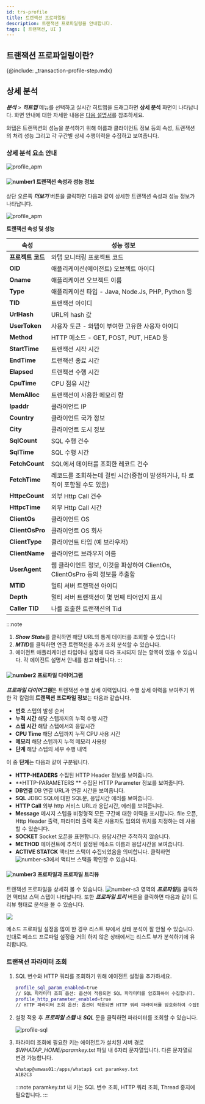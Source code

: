 ```yaml
---
id: trs-profile
title: 트랜잭션 프로파일링
description: 트랜잭션 프로파일링을 안내합니다. 
tags: [ 트랜잭션, UI ]
---
```


## 트랜잭션 프로파일링이란? 
{@include: _transaction-profile-step.mdx} 

## 상세 분석
<!-- 내용 재검토 및 최신화 필요 -->
<!-- 3번 화면 안내 더 필요..예시 다운로드 컬럼 선택 등 -->
***분석*** > ***히트맵*** 메뉴를 선택하고 실시간 히트맵을 드래그하면 **상세 분석** 화면이 나타납니다. 화면 안내에 대한 자세한 내용은 [다음 설명서](trs-view#상세-분석)를 참조하세요. 

와탭은 트랜잭션의 성능을 분석하기 위해 이름과 클라이언트 정보 등의 속성, 트랜잭션의 처리 성능 그리고 각 구간별 상세 수행이력을 수집하고 보여줍니다.

### 상세 분석 요소 안내

![profile_apm](/img/trs-profile-detail-view.png)
<!-- ![profile_apm](/img/trs-hitmap-analysis.png) -->

#### ![number1](/img/number-01.png) 트랜잭션 속성과 성능 정보

상단 오른쪽 ***더보기*** 버튼을 클릭하면 다음과 같이 상세한 트랜잭션 속성과 성능 정보가 나타납니다.

![profile_apm](/img/trs-hitmap-more-more.png)

<!-- 이 중 상단에 위치한 트랜잭션 속성과 성능 정보에 대한 설명은 다음과 같습니다. -->
<!-- 이미지 최신화 진행 중 1109-->
<!-- ![profile_apm_trs](https://img.whatap.io/media/images/Screenshot_2020-12-15_W_JAVA_DEMO_5490_-_Application_Monitoring14.png)-->

**트랜잭션 속성 및 성능**
<!-- 표기 방식 고민 -->
|속성|성능 정보|
|----|----|
|**프로젝트 코드**|와탭 모니터링 프로젝트 코드|
|**OID**|애플리케이션(에이전트) 오브젝트 아이디|
|**Oname**|애플리케이션 오브젝트 이름|
|**Type**|애플리케이션 타입 - Java, Node.Js, PHP, Python 등|
|**TID**|트랜잭션 아이디|
|**UrlHash**|URL의 hash 값|
|**UserToken**|사용자 토큰 - 와탭이 부여한 고유한 사용자 아이디|
|**Method**|HTTP 메소드 - GET, POST, PUT, HEAD 등|
|**StartTime**|트랜잭션 시작 시간|
|**EndTime**|트랜잭션 종료 시간|
|**Elapsed**|트랜잭션 수행 시간|
|**CpuTime**|CPU 점유 시간|
|**MemAlloc**|트랜잭션이 사용한 메모리 량|
|**Ipaddr**|클라이언트 IP|
|**Country**|클라이언트 국가 정보|
|**City**|클라이언트 도시 정보|
|**SqlCount**|SQL 수행 건수|
|**SqlTime**|SQL 수행 시간|
|**FetchCount**|SQL에서 데이터를 조회한 레코드 건수|
|**FetchTime**|레코드를 조회하는데 걸린 시간(중첩이 발생하거나, 타 로직이 포함될 수도 있음)|
|**HttpcCount**|외부 Http Call 건수|
|**HttpcTime**|외부 Http Call 시간|
|**ClientOs**|클라이언트 OS|
|**ClientOsPro**|클라이언트 OS 회사|
|**ClientType**|클라이언트 타입 (예 브라우저)|
|**ClientName**|클라이언트 브라우저 이름|
|**UserAgent**|웹 클라이언트 정보, 이것을 파싱하여 ClientOs, ClientOsPro 등의 정보를 추출함|
|**MTID**|멀티 서버 트랜잭션 아이디|
|**Depth**|멀티 서버 트랜잭션이 몇 번째 티어인지 표시|
|**Caller TID**|나를 호출한 트랜잭션의 Tid|

<!-- 연관 트랜잭션_멀티 서버 트랜잭션 연계 추적은 고급 기능 쳅터에서 별도 설명되어 있습니다. -->
<!-- ⓵ ⓶ #SQL 파라미터 조회 옵션-->

:::note
1. ***Show Stats***를 클릭하면 해당 URL의 통계 데이터를 조회할 수 있습니다
1. ***MTID***를 클릭하면 연관 트랜잭션을 추가 조회 분석할 수 있습니다. 
1. 에이전트 애플리케이션 타입이나 설정에 따라 표시되지 않는 항목이 있을 수 있습니다. 각 에이전트 설명서 안내를 참고 바랍니다.
:::

#### ![number2](/img/number-02.png) 프로파일 다이어그램

***프로파일 다이어그램***은 트랜잭션 수행 상세 이력입니다. 수행 상세 이력을 보여주기 위한 각 칼럼의 **트랜잭션 프로파일 정보**는 다음과 같습니다.

* **번호** 스텝의 발생 순서
* **누적 시간** 해당 스텝까지의 누적 수행 시간
* **스텝 시간** 해당 스텝에서의 응답시간
* **CPU Time** 해당 스텝까지 누적 CPU 사용 시간
* **메모리** 해당 스텝까지 누적 메모리 사용량
* **단계** 해당 스텝의 세부 수행 내역

이 중 **단계**는 다음과 같이 구분됩니다.

* **HTTP-HEADERS** 수집된 HTTP Header 정보를 보여줍니다.
* **HTTP-PARAMETERS	** 수집된 HTTP Parameter 정보를 보여줍니다.
* **DB연결** DB 연결 URL과 연결 시간을 보여줍니다.
* **SQL** JDBC SQL에 대한 SQL문, 응답시간 에러를 보여줍니다.
* **HTTP Call** 외부 http 서비스 URL과 응답시간, 에러를 보여줍니다.
* **Message** 메시지 스텝을 비정형적 모든 구간에 대한 이력을 표시합니다. file 오픈, Http Header 출력, 파라미터 출력 혹은 사용자도 임의의 위치를 지정하는 데 사용할 수 있습니다.
* **SOCKET** Socket 오픈을 표현합니다. 응답시간은 추적하지 않습니다.
* **METHOD** 에이전트에 추적이 설정된 메소드 이름과 응답시간을 보여줍니다.
* **ACTIVE STATCK** 액티브 스택이 수집되었음을 의미합니다. 클릭하면 ![number-s3](/img/number-03.png)에서 액티브 스택을 확인할 수 있습니다.

#### ![number3](/img/number-03.png) 프로파일과 프로파일 트리뷰

트랜잭션 프로파일을 상세히 볼 수 있습니다. ![number-s3](/img/number-03.png) 영역의 ***프로파일***을 클릭하면 액티브 스택 스텝이 나타납니다. 또한 ***프로파일 트리*** 버튼을 클릭하면 다음과 같이 트리뷰 형태로 분석을 볼 수 있습니다.

![](https://img.whatap.io/media/images/Screenshot_2020-12-15_W_JAVA_DEMO_5490_-_Application_Monitoring17.png)

메소드 프로파일 설정을 많이 한 경우 리스트 뷰에서 상태 분석이 잘 안될 수 있습니다. 반대로 메소드 프로파일 설정을 거의 하지 않은 상태에서는 리스트 뷰가 분석하기에 유리합니다.

<!-- 3번 화면 안내 더 필요..예시 다운로드 컬럼 선택 등 -->

### 트랜잭션 파라미터 조회

1. SQL 변수와 HTTP 쿼리를 조회하기 위해 에이전트 설정을 추가하세요.

    ```bash title='whatap.conf' {1,3}
    profile_sql_param_enabled=true 
    // SQL 파라미터 조회 옵션: 옵션이 적용되면 SQL 파라미터를 암호화하여 수집합니다.
    profile_http_parameter_enabled=true 
    // HTTP 파라미터 조회 옵션: 옵션이 적용되면 HTTP 쿼리 파라미터를 암호화하여 수집합니다.
    ```

1. 설정 적용 후 ***프로파일 스텝*** 내 ***SQL*** 문을 클릭하면 파라미터를 조회할 수 있습니다.

    ![profile-sql](https://img.whatap.io/media/images/Screenshot_2020-12-15_W_JAVA_DEMO_5490_-_Application_Monitoring18.png)

1. 파라미터 조회에 필요한 키는 에이전트가 설치된 서버 경로 *$WHATAP_HOME/paramkey.txt* 파일 내 6자리 문자열입니다. 다른 문자열로 변경 가능합니다.

    ```bash title='paramkey.txt'
    whatap@vmwas01:/apps/whatap$ cat paramkey.txt
    A1B2C3
    ```

    :::note
    paramkey.txt 내 키는 SQL 변수 조회, HTTP 쿼리 조회, Thread 중지에 필요합니다.
    :::